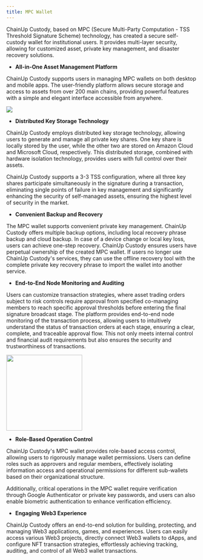 ```yaml
---
title: MPC Wallet
---
```


ChainUp Custody, based on MPC (Secure Multi-Party Computation - TSS Threshold Signature Scheme) technology, has created a secure self-custody wallet for institutional users. It provides multi-layer security, allowing for customized asset, private key management, and disaster recovery solutions.

- **All-in-One Asset Management Platform**

ChainUp Custody supports users in managing MPC wallets on both desktop and mobile apps. The user-friendly platform allows secure storage and access to assets from over 200 main chains, providing powerful features with a simple and elegant interface accessible from anywhere.

<div className="w-full flex items-center justify-center">
    <img src="/images/introduction/mpc1-en.png“ width="600"/>
</div>

- **Distributed Key Storage Technology**

ChainUp Custody employs distributed key storage technology, allowing users to generate and manage all private key shares. One key share is locally stored by the user, while the other two are stored on Amazon Cloud and Microsoft Cloud, respectively. This distributed storage, combined with hardware isolation technology, provides users with full control over their assets. 

ChainUp Custody supports a 3-3 TSS configuration, where all three key shares participate simultaneously in the signature during a transaction, eliminating single points of failure in key management and significantly enhancing the security of self-managed assets, ensuring the highest level of security in the market.

- **Convenient Backup and Recovery**

The MPC wallet supports convenient private key management. ChainUp Custody offers multiple backup options, including local recovery phrase backup and cloud backup. In case of a device change or local key loss, users can achieve one-step recovery. ChainUp Custody ensures users have perpetual ownership of the created MPC wallet. If users no longer use ChainUp Custody's services, they can use the offline recovery tool with the complete private key recovery phrase to import the wallet into another service.

- **End-to-End Node Monitoring and Auditing**

Users can customize transaction strategies, where asset trading orders subject to risk controls require approval from specified co-managing members to reach specific approval thresholds before entering the final signature broadcast stage. The platform provides end-to-end node monitoring of the transaction process, allowing users to intuitively understand the status of transaction orders at each stage, ensuring a clear, complete, and traceable approval flow. This not only meets internal control and financial audit requirements but also ensures the security and trustworthiness of transactions.

<div className="w-full flex items-center justify-center">
    <img src="/images/introduction/mpctransfer-en.png" width="200"/>
</div>

- **Role-Based Operation Control**

ChainUp Custody's MPC wallet provides role-based access control, allowing users to rigorously manage wallet permissions. Users can define roles such as approvers and regular members, effectively isolating information access and operational permissions for different sub-wallets based on their organizational structure. 

Additionally, critical operations in the MPC wallet require verification through Google Authenticator or private key passwords, and users can also enable biometric authentication to enhance verification efficiency.

- **Engaging Web3 Experience**

ChainUp Custody offers an end-to-end solution for building, protecting, and managing Web3 applications, games, and experiences. Users can easily access various Web3 projects, directly connect Web3 wallets to dApps, and configure NFT transaction strategies, effortlessly achieving tracking, auditing, and control of all Web3 wallet transactions.
